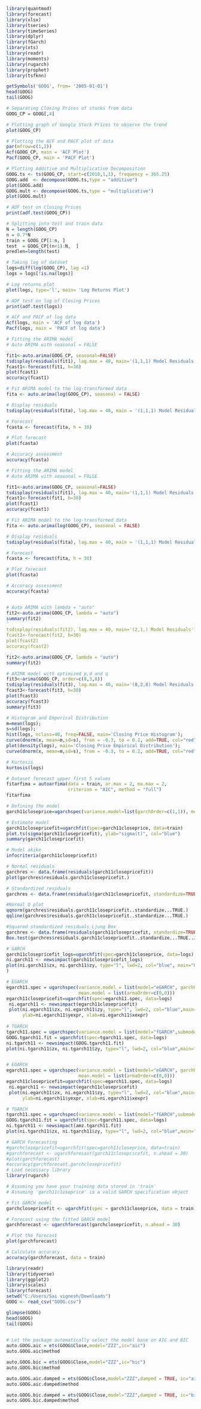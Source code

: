 ```{r}
library(quantmod)
library(forecast)
library(xlsx)
library(tseries)
library(timeSeries)
library(dplyr)
library(fGarch)
library(xts)
library(readr)
library(moments)
library(rugarch)
library(prophet)
library(tsfknn)
```

```{r}
getSymbols('GOOG', from= '2005-01-01')
head(GOOG)
tail(GOOG)
```

```{r}
# Separating Closing Prices of stocks from data
GOOG_CP = GOOG[,4]
```

```{r}
# Plotting graph of Google Stock Prices to observe the trend
plot(GOOG_CP)
```

```{r}
# Plotting the ACF and PACF plot of data
par(mfrow=c(1,2))
Acf(GOOG_CP, main = 'ACF Plot')
Pacf(GOOG_CP, main = 'PACF Plot')

```

```{r}
# Plotting Additive and Multiplicative Decomposition
GOOG.ts <- ts(GOOG_CP, start=c(2010,1,1), frequency = 365.25)
GOOG.add  <- decompose(GOOG.ts,type = "additive")
plot(GOOG.add)
GOOG.mult <- decompose(GOOG.ts,type = "multiplicative")
plot(GOOG.mult)
```

```{r}
# ADF test on Closing Prices 
print(adf.test(GOOG_CP))
```

```{r}
# Splitting into test and train data 
N = length(GOOG_CP)
n = 0.7*N
train = GOOG_CP[1:n, ]
test  = GOOG_CP[(n+1):N,  ]
predlen=length(test)
```

```{r}
# Taking log of dataset 
logs=diff(log(GOOG_CP), lag =1)
logs = logs[!is.na(logs)]
```

```{r}
# Log returns plot
plot(logs, type='l', main= 'Log Returns Plot')
```

```{r}
# ADF test on log of Closing Prices
print(adf.test(logs))
```

```{r}
# ACF and PACF of log data 
Acf(logs, main = 'ACF of log data')
Pacf(logs, main = 'PACF of log data')
```

```{r}
# Fitting the ARIMA model
# Auto ARIMA with seasonal = FALSE

fit1<-auto.arima(GOOG_CP, seasonal=FALSE)
tsdisplay(residuals(fit1), lag.max = 40, main='(1,1,1) Model Residuals')
fcast1<-forecast(fit1, h=30)
plot(fcast1)
accuracy(fcast1)

# Fit ARIMA model to the log-transformed data
fita <- auto.arima(log(GOOG_CP), seasonal = FALSE)

# Display residuals
tsdisplay(residuals(fita), lag.max = 40, main = '(1,1,1) Model Residuals')

# Forecast
fcasta <- forecast(fita, h = 30)

# Plot forecast
plot(fcasta)

# Accuracy assessment
accuracy(fcasta)

```

```{r}
# Fitting the ARIMA model
# Auto ARIMA with seasonal = FALSE

fit1<-auto.arima(GOOG_CP, seasonal=FALSE)
tsdisplay(residuals(fit1), lag.max = 40, main='(1,1,1) Model Residuals')
fcast1<-forecast(fit1, h=30)
plot(fcast1)
accuracy(fcast1)

# Fit ARIMA model to the log-transformed data
fita <- auto.arima(log(GOOG_CP), seasonal = FALSE)

# Display residuals
tsdisplay(residuals(fita), lag.max = 40, main = '(1,1,1) Model Residuals')

# Forecast
fcasta <- forecast(fita, h = 30)

# Plot forecast
plot(fcasta)

# Accuracy assessment
accuracy(fcasta)
```

```{}
```

```{r}
# Auto ARIMA with lambda = "auto"
fit2<-auto.arima(GOOG_CP, lambda = "auto")
summary(fit2)
`
tsdisplay(residuals(fit2), lag.max = 40, main='(2,1,) Model Residuals')
fcast2<-forecast(fit2, h=30)
plot(fcast2)
accuracy(fcast2)
```

```{r}
fit2<-auto.arima(GOOG_CP, lambda = "auto")
summary(fit2)
```

```{r}
# ARIMA model with optimized p,d and q
fit3<-arima(GOOG_CP, order=c(8,3,8))
tsdisplay(residuals(fit3), lag.max = 40, main='(8,2,8) Model Residuals')
fcast3<-forecast(fit3, h=30)
plot(fcast3)
accuracy(fcast3)
summary(fit3)
```

```{r}
# Histogram and Emperical Distribution
m=mean(logs);
s=sd(logs);
hist(logs, nclass=40, freq=FALSE, main='Closing Price Histogram');
curve(dnorm(x, mean=m,sd=s), from = -0.3, to = 0.2, add=TRUE, col="red")
plot(density(logs), main='Closing Price Empirical Distribution');
curve(dnorm(x, mean=m,sd=s), from = -0.3, to = 0.2, add=TRUE, col="red")

```

```{r}
# Kurtosis
kurtosis(logs)
```

```{r}
# Dataset forecast upper first 5 values
fitarfima = autoarfima(data = train, ar.max = 2, ma.max = 2, 
                       criterion = "AIC", method = "full")
fitarfima

```

```{r}
# Defining the model
garch11closeprice=ugarchspec(variance.model=list(garchOrder=c(1,1)), mean.model=list(armaOrder=c(2,2)))
```

```{r}
# Estimate model 
garch11closepricefit=ugarchfit(spec=garch11closeprice, data=train)
plot.ts(sigma(garch11closepricefit), ylab="sigma(t)", col="blue")
summary(garch11closepricefit)

```

```{r}
# Model akike
infocriteria(garch11closepricefit)

# Normal residuals
garchres <- data.frame(residuals(garch11closepricefit))  
plot(garchres$residuals.garch11closepricefit.)

# Standardized residuals
garchres <- data.frame(residuals(garch11closepricefit, standardize=TRUE))

```

```{r}
#Normal Q plot
qqnorm(garchres$residuals.garch11closepricefit..standardize...TRUE.)
qqline(garchres$residuals.garch11closepricefit..standardize...TRUE.)

#Squared standardized residuals Ljung Box
garchres <- data.frame(residuals(garch11closepricefit, standardize=TRUE)^2) 
Box.test(garchres$residuals.garch11closepricefit..standardize...TRUE..2, type="Ljung-Box")

```

```{r}

# GARCH
garch11closepricefit_logs=ugarchfit(spec=garch11closeprice, data=logs)
ni.garch11 <- newsimpact(garch11closepricefit_logs)
plot(ni.garch11$zx, ni.garch11$zy, type="l", lwd=2, col="blue", main="GARCH(1,1) - NewsImpact", ylab=ni.garch11$yexpr, xlab=ni.garch11$xexpr
)

# EGARCH
egarch11.spec = ugarchspec(variance.model = list(model="eGARCH", garchOrder=c(1,1)),
                           mean.model = list(armaOrder=c(0,0)))
egarch11closepricefit=ugarchfit(spec=egarch11.spec, data=logs)
 ni.egarch11 <- newsimpact(egarch11closepricefit)
 plot(ni.egarch11$zx, ni.egarch11$zy, type="l", lwd=2, col="blue",main="EGARCH(1,1) - News Impact",
      ylab=ni.egarch11$yexpr, xlab=ni.egarch11$xexpr)
 
# TGARCH  
tgarch11.spec = ugarchspec(variance.model = list(model="fGARCH",submodel="TGARCH", garchOrder=c(1,1)), mean.model = list(armaOrder=c(0,0)))
GOOG.tgarch11.fit = ugarchfit(spec=tgarch11.spec, data=logs)
ni.tgarch11 <- newsimpact(GOOG.tgarch11.fit)
plot(ni.tgarch11$zx, ni.tgarch11$zy, type="l", lwd=2, col="blue",main="TGARCH(1,1) - News Impact",ylab=ni.tgarch11$yexpr, xlab=ni.tgarch11$xexpr)
```

```{}
```

```{r}
# EGARCH
egarch11.spec = ugarchspec(variance.model = list(model="eGARCH", garchOrder=c(1,1)),
                           mean.model = list(armaOrder=c(0,0)))
egarch11closepricefit=ugarchfit(spec=egarch11.spec, data=logs)
 ni.egarch11 <- newsimpact(egarch11closepricefit)
 plot(ni.egarch11$zx, ni.egarch11$zy, type="l", lwd=2, col="blue",main="EGARCH(1,1) - News Impact",
      ylab=ni.egarch11$yexpr, xlab=ni.egarch11$xexpr)

```

```{r}
# TGARCH  
tgarch11.spec = ugarchspec(variance.model = list(model="fGARCH",submodel="TGARCH", garchOrder=c(1,1)), mean.model = list(armaOrder=c(0,0)))
GOOG.tgarch11.fit = ugarchfit(spec=tgarch11.spec, data=logs)
ni.tgarch11 <- newsimpact(amz.tgarch11.fit)
plot(ni.tgarch11$zx, ni.tgarch11$zy, type="l", lwd=2, col="blue",main="TGARCH(1,1) - News Impact",ylab=ni.tgarch11$yexpr, xlab=ni.tgarch11$xexpr)

```

```{r}
# GARCH Forecasting
#garchclosepricefit=ugarchfit(spec=garch11closeprice, data=train)
#garchforecast <- ugarchforecast(garch11closepricefit, n.ahead = 30) 
#plot(garchforecast) 
#accuracy(garchforecast,garchclosepricefit)
# Load necessary library
library(rugarch)

# Assuming you have your training data stored in 'train'
# Assuming 'garch11closeprice' is a valid GARCH specification object

# Fit GARCH model
garchclosepricefit <- ugarchfit(spec = garch11closeprice, data = train)

# Forecast using the fitted GARCH model
garchforecast <- ugarchforecast(garchclosepricefit, n.ahead = 30)

# Plot the forecast
plot(garchforecast)

# Calculate accuracy
accuracy(garchforecast, data = train)
```

```{r}
library(readr)
library(tidyverse)
library(ggplot2)
library(scales)
library(forecast)
setwd("C:/Users/Sai vignesh/Downloads")
GOOG <- read_csv("GOOG.csv")

glimpse(GOOG)
head(GOOG)
tail(GOOG)
 
```

```{r}
# Let the package automatically select the model base on AIC and BIC
auto.GOOG.aic = ets(GOOG$Close,model="ZZZ",ic="aic") 
auto.GOOG.aic$method

auto.GOOG.bic = ets(GOOG$Close,model="ZZZ",ic="bic") 
auto.GOOG.bic$method

auto.GOOG.aic.damped = ets(GOOG$Close,model="ZZZ",damped = TRUE, ic="aic") #
auto.GOOG.aic.damped$method

auto.GOOG.bic.damped = ets(GOOG$Close,model="ZZZ",damped = TRUE, ic="bic") #
auto.GOOG.bic.damped$method
```
